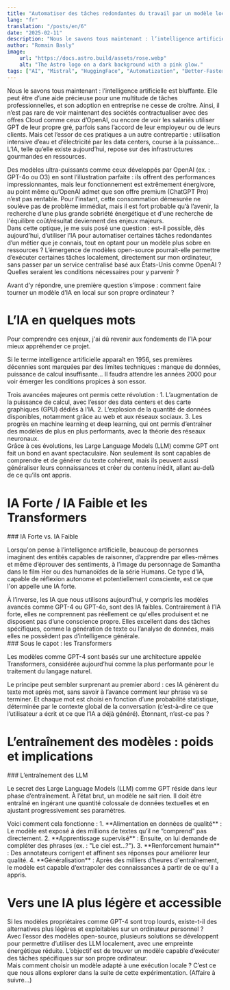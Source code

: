```yaml
---
title: "Automatiser des tâches redondantes du travail par un modèle local - introduction générale sur l'IA"
lang: "fr"
translation: "/posts/en/6"
date: "2025-02-11"
description: "Nous le savons tous maintenant : l’intelligence artificielle est bluffante. Mais cet essor a un coût important en ressources, au point même qu’OpenAI admet que son offre premium (ChatGPT Pro) n’est pas rentable, tant elle est utilisée. Il est fort probable qu’à l’avenir, la recherche d’une plus grande sobriété énergétique devienne un enjeu majeur pour le secteur. Alors je me suis posé la question : est-il possible, dès aujourd’hui, d’utiliser l’IA pour automatiser certaines tâches redondantes d’un métier que je connais, tout en optant pour un modèle plus sobre en ressources ? Cela m’a amené à expérimenter autour des modèles open source en local, Mistral7B (En savoir plus...)"
author: "Romain Basly"
image:
    url: "https://docs.astro.build/assets/rose.webp"
    alt: "The Astro logo on a dark background with a pink glow."
tags: ["AI", "Mistral", "HuggingFace", "Automatization", "Better-Faster-Stronger"]
---
```


Nous le savons tous maintenant : l’intelligence artificielle est bluffante. Elle peut être d’une aide précieuse pour une multitude de tâches professionnelles, et son adoption en entreprise ne cesse de croître. Ainsi, il n’est pas rare de voir maintenant des sociétés contractualiser avec des offres Cloud comme ceux d’OpenAI, ou encore de voir les salariés utiliser GPT de leur propre gré, parfois sans l’accord de leur employeur ou de leurs clients. Mais cet l’essor de ces pratiques a un autre contrepartie : utilisation intensive d’eau et d’électricité par les data centers, course à la puissance… L’IA, telle qu’elle existe aujourd’hui, repose sur des infrastructures gourmandes en ressources.

<div>
Des modèles ultra-puissants comme ceux développés par OpenAI (ex. : GPT-4o ou O3) en sont l’illustration parfaite : ils offrent des performances impressionnantes, mais leur fonctionnement est extrêmement énergivore, au point même qu’OpenAI admet que son offre premium (ChatGPT Pro) n’est pas rentable. Pour l’instant, cette consommation démesurée ne soulève pas de problème immédiat, mais il est fort probable qu’à l’avenir, la recherche d’une plus grande sobriété énergétique et d'une recherche de l'équilibre coût/résultat deviennent des enjeux majeurs.
</div>

<div>
Dans cette optique, je me suis posé une question : est-il possible, dès aujourd’hui, d’utiliser l’IA pour automatiser certaines tâches redondantes d’un métier que je connais, tout en optant pour un modèle plus sobre en ressources ? L’émergence de modèles open-source pourrait-elle permettre d’exécuter certaines tâches localement, directement sur mon ordinateur, sans passer par un service centralisé basé aux États-Unis comme OpenAI ? Quelles seraient les conditions nécessaires pour y parvenir ?
</div>

Avant d’y répondre, une première question s’impose : comment faire tourner un modèle d’IA en local sur son propre ordinateur ?

# L’IA en quelques mots

<div>
Pour comprendre ces enjeux, j'ai dû revenir aux fondements de l’IA pour mieux appréhender ce projet. 

Si le terme intelligence artificielle apparaît en 1956, ses premières décennies sont marquées par des limites techniques : manque de données, puissance de calcul insuffisante… Il faudra attendre les années 2000 pour voir émerger les conditions propices à son essor.
</div>

<div>
Trois avancées majeures ont permis cette révolution :
1. L’augmentation de la puissance de calcul, avec l’essor des data centers et des carte graphiques (GPU) dédiés à l’IA.
2. L’explosion de la quantité de données disponibles, notamment grâce au web et aux réseaux sociaux.
3. Les progrès en machine learning et deep learning, qui ont permis d’entraîner des modèles de plus en plus performants, avec la théorie des réseaux neuronaux.
</div>

<div>
Grâce à ces évolutions, les Large Language Models (LLM) comme GPT ont fait un bond en avant spectaculaire. Non seulement ils sont capables de comprendre et de générer du texte cohérent, mais ils peuvent aussi généraliser leurs connaissances et créer du contenu inédit, allant au-delà de ce qu’ils ont appris.
</div>

# IA Forte / IA Faible et les Transformers

<div>
### IA Forte vs. IA Faible

Lorsqu'on pense à l’intelligence artificielle, beaucoup de personnes imaginent des entités capables de raisonner, d’apprendre par elles-mêmes et même d’éprouver des sentiments, à l’image du personnage de Samantha dans le film Her ou des humanoïdes de la série Humans. Ce type d’IA, capable de réflexion autonome et potentiellement consciente, est ce que l'on appelle une IA forte.
</div>

<div>
À l’inverse, les IA que nous utilisons aujourd’hui, y compris les modèles avancés comme GPT-4 ou GPT-4o, sont des IA faibles. Contrairement à l’IA forte, elles ne comprennent pas réellement ce qu'elles produisent et ne disposent pas d’une conscience propre. Elles excellent dans des tâches spécifiques, comme la génération de texte ou l’analyse de données, mais elles ne possèdent pas d’intelligence générale.
</div>

<div>
### Sous le capot : les Transformers

Les modèles comme GPT-4 sont basés sur une architecture appelée Transformers, considérée aujourd’hui comme la plus performante pour le traitement du langage naturel.
</div>

<div>
Le principe peut sembler surprenant au premier abord : ces IA génèrent du texte mot après mot, sans savoir à l’avance comment leur phrase va se terminer. Et chaque mot est choisi en fonction d’une probabilité statistique, déterminée par le contexte global de la conversation (c’est-à-dire ce que l’utilisateur a écrit et ce que l’IA a déjà généré). Étonnant, n’est-ce pas ?
</div>

# L’entraînement des modèles : poids et implications

<div>
### L’entraînement des LLM

Le secret des Large Language Models (LLM) comme GPT réside dans leur phase d’entraînement. À l’état brut, un modèle ne sait rien. Il doit être entraîné en ingérant une quantité colossale de données textuelles et en ajustant progressivement ses paramètres.
</div>

<div>
Voici comment cela fonctionne :
1. **Alimentation en données de qualité** : Le modèle est exposé à des millions de textes qu’il ne “comprend” pas directement.
2. **Apprentissage supervisé** : Ensuite, on lui demande de compléter des phrases (ex. : "Le ciel est…?").
3. **Renforcement humain** : Des annotateurs corrigent et affinent ses réponses pour améliorer leur qualité.
4. **Généralisation** : Après des milliers d’heures d'entraînement, le modèle est capable d’extrapoler des connaissances à partir de ce qu'il a appris.

</div>

# Vers une IA plus légère et accessible

<div>
Si les modèles propriétaires comme GPT-4 sont trop lourds, existe-t-il des alternatives plus légères et exploitables sur un ordinateur personnel ?
</div>

<div>
Avec l’essor des modèles open-source, plusieurs solutions se développent pour permettre d’utiliser des LLM localement, avec une empreinte énergétique réduite. L’objectif est de trouver un modèle capable d’exécuter des tâches spécifiques sur son propre ordinateur.
</div>

<div>
Mais comment choisir un modèle adapté à une exécution locale ?
C’est ce que nous allons explorer dans la suite de cette expérimentation. (Affaire à suivre...)
</div>
